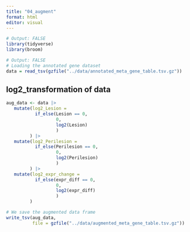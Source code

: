 ```yaml
---
title: "04_augment"
format: html
editor: visual
---
```


```r
# Output: FALSE
library(tidyverse)
library(broom)
```

```r
# Output: FALSE
# Loading the annotated gene dataset
data = read_tsv(gzfile("../data/annotated_meta_gene_table.tsv.gz"))
```

## log2_transformation of data

```r
aug_data <- data |>
   mutate(log2_Lesion = 
           if_else(Lesion == 0, 
                   0, 
                   log2(Lesion)
                   )
         ) |> 
   mutate(log2_Perilesion = 
           if_else(Perilesion == 0, 
                   0, 
                   log2(Perilesion)
                   )
         ) |> 
   mutate(log2_expr_change = 
           if_else(expr_diff == 0, 
                   0, 
                   log2(expr_diff)
                   )
         ) 

```

```r
# We save the augmented data frame
write_tsv(aug_data, 
          file = gzfile("../data/augmented_meta_gene_table.tsv.gz"))
```
